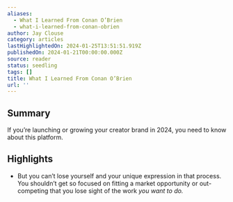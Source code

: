 ```yaml
---
aliases:
  - What I Learned From Conan O’Brien
  - what-i-learned-from-conan-obrien
author: Jay Clouse
category: articles
lastHighlightedOn: 2024-01-25T13:51:51.919Z
publishedOn: 2024-01-21T00:00:00.000Z
source: reader
status: seedling
tags: []
title: What I Learned From Conan O’Brien
url: ''
---
```

## Summary

If you’re launching or growing your creator brand in 2024, you need to know about this platform.

## Highlights

- But you can’t lose yourself and your unique expression in that process. You shouldn’t get so focused on fitting a market opportunity or out-competing that you lose sight of the work _you want to do._
